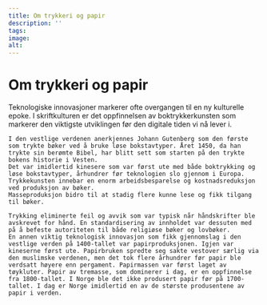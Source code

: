 ```yaml
---
title: Om trykkeri og papir
description: ''
tags:
image: 
alt: 
---
```



# Om trykkeri og papir

<Container stil="initial side">
    Teknologiske innovasjoner markerer ofte overgangen til en ny kulturelle epoke. I skriftkulturen er det oppfinnelsen av boktrykkerkunsten som markerer den viktigste utviklingen før den digitale tiden vi nå lever i. 
    
    I den vestlige verdenen anerkjennes Johann Gutenberg som den første som trykte bøker ved å bruke løse bokstavtyper. Året 1450, da han trykte sin berømte Bibel, har blitt sett som starten på den trykte bokens historie i Vesten. 
    Det var imidlertid kinesere som var først ute med både boktrykking og løse bokstavtyper, århundrer før teknologien slo gjennom i Europa. 
    Trykkekunsten innebar en enorm arbeidsbesparelse og kostnadsreduksjon ved produksjon av bøker. 
    Masseproduksjon bidro til at stadig flere kunne lese og fikk tilgang til bøker. 
    
    Trykking eliminerte feil og avvik som var typisk når håndskrifter ble avskrevet for hånd. En standardisering av innholdet var dessuten med på å befeste autoriteten til både religiøse bøker og lovbøker. 
    En annen viktig teknologisk innovasjon som fikk gjennomslag i den vestlige verden på 1400-tallet var papirproduksjonen. Igjen var kineserne først ute. Papirbruken spredte seg sakte vestover særlig via den muslimske verdenen, men det tok flere århundrer før papir ble verdsatt høyere enn pergament. Papirmassen var først laget av tøykluter. Papir av tremasse, som dominerer i dag, er en oppfinnelse fra 1800-tallet. I Norge ble det ikke produsert papir før på 1700-tallet. I dag er Norge imidlertid en av de største produsentene av papir i verden.
</Container>

<Work id="ubb-diplom-0214" />
<Spacer height={170}/>